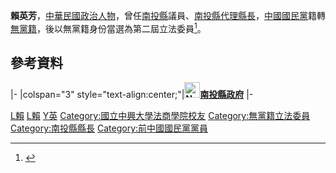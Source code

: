 {{Infobox_officeholder
| name = 賴英芳
| image name = 第二屆立法委員選舉候選人賴英芳.jpg
| width = 
| now = 中華民國（台灣）政治人士 
| period = 
| Sex = 男 
| Native place = 
| date of birth = 
| party = {{Kmt|19px}}
| place of birth = 
| educate = 
*[[國立中興大學法商學院|國立中興大學法商學院]]（今[[國立臺北大學|國立臺北大學]]）企業管理系畢業
| past = 
*南投縣議會（第十二屆）議員
*南投縣體育會理事
*南投青商會理事
*南投信用合作社理事
*翰林補習班主任
*立法院（第二屆）委員<br><span style="color: blue;">(1993年2月1日-1996年1月31日)</span>
*[[File:Nantou_County_flag.svg|25px]]南投縣副縣長<br><span style="color: blue;">(1997年12月20日-2001年12月20日)</span>
*[[File:Nantou_County_flag.svg|25px]]南投縣代理縣長<br><span style="color: blue;">(2000年11月4日-2001年1月13日 )</span>
}}
'''賴英芳'''，[[中華民國|中華民國]][[政治人物|政治人物]]，曾任[[南投縣|南投縣]]議員、[[南投縣縣長|南投縣代理縣長]]，[[中國國民黨|中國國民黨]]籍轉[[無黨籍|無黨籍]]，後以無黨籍身份當選為第二屆立法委員<ref>{{Cite web |url=https://lis.ly.gov.tw/lylegisc/lylegiskmout?CEA81DD8B88E2DCE8ECB19E5830ED8034CB656D6 |title=立法院國會圖書館 第２屆立法委員個人資料 賴英芳 |access-date=2018-10-20 |archive-date=2019-04-03 |archive-url=https://web.archive.org/web/20190403215823/https://lis.ly.gov.tw/lylegisc/lylegiskmout?CEA81DD8B88E2DCE8ECB19E5830ED8034CB656D6 |dead-url=no }}</ref>。

==參考資料==
{{Reflist}}

{{start box}}
{{s-gov}}
|-
|colspan="3" style="text-align:center;"|'''[[File:Nantou_County_flag.svg|25px]][[南投縣|南投縣政府]]'''
|-
{{s-before|[[彭百顯|彭百顯]]}}
{{s-title|[[南投縣縣長|南投縣縣長]]<br><small>代理<br>2000年11月4日—2001年1月13日}}
{{s-after|[[彭百顯|彭百顯]]}}
{{end box}}

{{中華民國第2屆立法委員}}

[[Category:第二屆立法院立法委員|L賴]]
[[Category:南投縣議員|L賴]]
[[Category:賴姓|Y英]]
[[Category:國立中興大學法商學院校友|Category:國立中興大學法商學院校友]]
[[Category:無黨籍立法委員|Category:無黨籍立法委員]]
[[Category:南投縣縣長|Category:南投縣縣長]]
[[Category:前中國國民黨黨員|Category:前中國國民黨黨員]]
